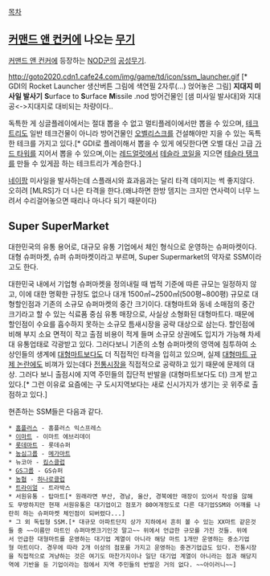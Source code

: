 [[목차]]

== [[커맨드 앤 컨커]]에 나오는 [[무기]] ==
[[커맨드 앤 컨커]]에 등장하는 [[NOD]]군의 [[공성무기]].

http://goto2020.cdn1.cafe24.com/img/game/td/icon/ssm_launcher.gif [* GDI의 Rocket Launcher 생산버튼 그림에 색연필 2자루(...) 얹어놓은 그림]
'''지대지 미사일 발사기''' '''S'''urface to '''S'''urface '''M'''issile .nod 방어건물인 [샘 미사일 발사대]와 지대공<->지대지로 대비되는 차량이다..

독특한 게 싱글플레이에서는 절대 뽑을 수 없고 멀티플레이에서만 뽑을 수 있으며, [[테크트리]]도 일반 테크건물이 아니라 방어건물인 [[오벨리스크]]를 건설해야만 지을 수 있는 독특한 테크를 가지고 있다.[* GDI로 플레이해서 뽑을 수 있게 에딧한다면 오벨 대신 고급 [[가드 타워]]를 지어서 뽑을 수 있으며,이는 [[레드얼럿]]에서 [[테슬라 코일]]을 지으면 [[테슬라 탱크]]를 만들 수 있게끔 하는 테크트리가 계승한다.]

[[네이팜]] 미사일을 발사하는데 스플래시와 효과음과는 달리 타격 데미지는 썩 좋지않다. 오히려 [MLRS]가 더 나은 타격을 한다.(왜냐하면 한방 뎀지는 크지만 연사력이 너무 느려서 수리걸어놓으면 때리나 마나다 되기 때문이다)
== Super SuperMarket ==
대한민국의 유통 용어로, 대규모 유통 기업에서 체인 형식으로 운영하는 슈퍼마켓이다. 대형 슈퍼마켓, 슈퍼 슈퍼마켓이라고 부르며, Super Supermarket의 약자로 SSM이라고도 한다.

대한민국 내에서 기업형 슈퍼마켓을 정의내릴 때 법적 기준에 따른 규모는 일정하지 않고, 이에 대한 명확한 규정도 없으나 대개 1500㎡~2500㎡(500평~800평) 규모로 대형할인점과 기존의 소규모 슈퍼마켓의 중간 크기이다. 대형마트와 동네 소매점의 중간 크기라고 할 수 있는 식료품 중심 유통 매장으로, 사실상 소형화된 대형마트다. 때문에 할인점이 수요를 흡수하지 못하는 소규모 틈새시장을 공략 대상으로 삼는다. 할인점에 비해 부지 소요 면적이 작고 출점 비용이 적게 들며 소규모 상권에도 입지가 가능해 차세대 유통업태로 각광받고 있다. 그러다보니 기존의 소형 슈퍼마켓의 영역에 침투하여 소상인들의 생계에 [[대형마트]]보다도 더 직접적인 타격을 입히고 있으며, 실제 [[대형마트 규제 논란]]에도 비껴가 있는데다 [[전통시장]]을 직접적으로 공략하고 있기 때문에 문제의 대상. 그러다 보니 출점시에 지역 주민들의 집단적 반발을 (대형마트보다도 더) 크게 받고 있다.[* 그런 이유로 요즘에는 구 도시지역보다는 새로 신시가지가 생기는 곳 위주로 출점하고 있다.]

현존하는 SSM들은 다음과 같다.

 * [[홈플러스]] - 홈플러스 익스프레스
 * [[이마트]] - 이마트 에브리데이
 * [[롯데마트]] - 롯데슈퍼
 * [[농심]]그룹 - [[메가마트]]
 * 뉴코아 - [[킴스클럽]] 
 * [[GS]]그룹 - GS슈퍼
 * [[농협]] - [[하나로클럽]]
 * [[트라이얼(할인점)|트라이얼]] - 트라박스
 * 서원유통 - 탑마트[* 원래라면 부산, 경남, 울산, 경북에만 매장이 있어서 작성을 않해도 무방하지만 현재 서원유통은 대기업이고 점포가 80여개정도로 다른 대기업SSM와 어깨를 나란히 하는 슈퍼마켓 체인점이 되버렸다...]
 * 그 외 독립형 SSM.[* 대규모 아파트단지 상가 지하에서 흔히 볼 수 있는 XX마트 같은것들 중 ~~이름만 마트인 슈퍼마켓크기인것 말고~~ 위에서 언급한 규모를 가진 것들. 위에서 언급한 대형마트를 운영하는 대기업 계열이 아니라 해당 마트 1개만 운영하는 중소기업형 마트이다. 경우에 따라 2개 이상의 점포를 가지고 운영하는 중견기업급도 있다. 전통시장을 직접적으로 겨냥하는 것은 여기도 마찬가지이나 일단 대기업 계열이 아니라는 점과 해당지역에 기반을 둔 기업이라는 점에서 지역 주민들의 반발은 거의 없다. ~~아이러니~~]
